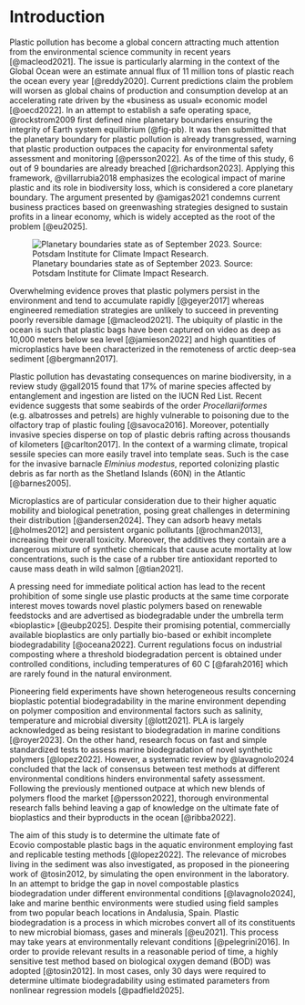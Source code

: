 # Introduction {#sec-intro}

Plastic pollution has become a global concern attracting much attention from the environmental science community in recent years [@macleod2021]. The issue is particularly alarming in the context of the Global Ocean were an estimate annual flux of 11 million tons of plastic reach the ocean every year [@reddy2020]. Current predictions claim the problem will worsen as global chains of production and consumption develop at an accelerating rate driven by the «business as usual» economic model [@oecd2022]. In an attempt to establish a safe operating space, @rockstrom2009 first defined nine planetary boundaries ensuring the integrity of Earth system equilibrium (@fig-pb). It was then submitted that the planetary boundary for plastic pollution is already transgressed, warning that plastic production outpaces the capacity for environmental safety assessment and monitoring [@persson2022]. As of the time of this study, 6 out of 9 boundaries are already breached [@richardson2023]. Applying this framework, @villarrubia2018 emphasizes the ecological impact of marine plastic and its role in biodiversity loss, which is considered a core planetary boundary. The argument presented by @amigas2021 condemns current business practices based on greenwashing strategies designed to sustain profits in a linear economy, which is widely accepted as the root of the problem [@eu2025].

![Planetary boundaries state as of September 2023. Source: Potsdam Institute for Climate Impact Research.](/images/planetary-boundaries.png){#fig-pb}

Overwhelming evidence proves that plastic polymers persist in the environment and tend to accumulate rapidly [@geyer2017] whereas engineered remediation strategies are unlikely to succeed in preventing poorly reversible damage [@macleod2021]. The ubiquity of plastic in the ocean is such that plastic bags have been captured on video as deep as 10,000 meters below sea level [@jamieson2022] and high quantities of microplastics have been characterized in the remoteness of arctic deep-sea sediment [@bergmann2017].

Plastic pollution has devastating consequences on marine biodiversity, in a review study @gall2015 found that 17% of marine species affected by entanglement and ingestion are listed on the IUCN Red List. Recent evidence suggests that some seabirds of the order *Procellariiformes* (e.g. albatrosses and petrels) are highly vulnerable to poisoning due to the olfactory trap of plastic fouling [@savoca2016]. Moreover, potentially invasive species disperse on top of plastic debris rafting across thousands of kilometers [@carlton2017]. In the context of a warming climate, tropical sessile species can more easily travel into template seas. Such is the case for the invasive barnacle *Elminius modestus*, reported colonizing plastic debris as far north as the Shetland Islands (60\textdegree N) in the Atlantic [@barnes2005].

Microplastics are of particular consideration due to their higher aquatic mobility and biological penetration, posing great challenges in determining their distribution [@andersen2024]. They can adsorb heavy metals [@holmes2012] and persistent organic pollutants [@rochman2013], increasing their overall toxicity. Moreover, the additives they contain are a dangerous mixture of synthetic chemicals that cause acute mortality at low concentrations, such is the case of a rubber tire antioxidant reported to cause mass death in wild salmon [@tian2021].

A pressing need for immediate political action has lead to the recent prohibition of some single use plastic products at the same time corporate interest moves towards novel plastic polymers based on renewable feedstocks and are advertised as biodegradable under the umbrella term «bioplastic» [@eubp2025]. Despite their promising potential, commercially available bioplastics are only partially bio-based or exhibit incomplete biodegradability [@oceana2022]. Current regulations focus on industrial composting where a threshold biodegradation percent is obtained under controlled conditions, including temperatures of 60 \textdegree C [@farah2016] which are rarely found in the natural environment.

Pioneering field experiments have shown heterogeneous results concerning bioplastic potential biodegradability in the marine environment depending on polymer composition and environmental factors such as salinity, temperature and microbial diversity [@lott2021]. PLA is largely acknowledged as being resistant to biodegradation in marine conditions [@royer2023]. On the other hand, research focus on fast and simple standardized tests to assess marine biodegradation of novel synthetic polymers [@lopez2022]. However, a systematic review by @lavagnolo2024 concluded that the lack of consensus between test methods at different environmental conditions hinders environmental safety assessment. Following the previously mentioned outpace at which new blends of polymers flood the market [@persson2022], thorough environmental research falls behind leaving a gap of knowledge on the ultimate fate of bioplastics and their byproducts in the ocean [@ribba2022].

The aim of this study is to determine the ultimate fate of Ecovio\textregistered\ compostable plastic bags in the aquatic environment employing fast and replicable testing methods [@lopez2022]. The relevance of microbes living in the sediment was also investigated, as proposed in the pioneering work of @tosin2012, by simulating the open environment in the laboratory. In an attempt to bridge the gap in novel compostable plastics biodegradation under different environmental conditions [@lavagnolo2024], lake and marine benthic environments were studied using field samples from two popular beach locations in Andalusia, Spain. Plastic biodegradation is a process in which microbes convert all of its constituents to new microbial biomass, gases and minerals [@eu2021]. This process may take years at environmentally relevant conditions [@pelegrini2016]. In order to provide relevant results in a reasonable period of time, a highly sensitive test method based on biological oxygen demand (BOD) was adopted [@tosin2012]. In most cases, only 30 days were required to determine ultimate biodegradability using estimated parameters from nonlinear regression models [@padfield2025].
